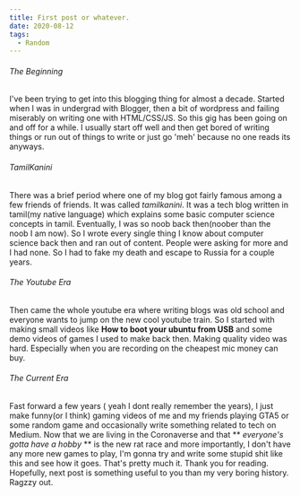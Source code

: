 ```yaml
---
title: First post or whatever.
date: 2020-08-12
tags:
  - Random
---
```


###### The Beginning
I've been trying to get into this blogging thing for almost a decade. Started when I was in undergrad with Blogger,
then a bit of wordpress and failing miserably on writing one with HTML/CSS/JS. So this gig has been going on and off for
a while. I usually start off well and then get bored of writing things or run out of things to write or just go 'meh'
because no one reads its anyways.

###### TamilKanini
There was a brief period where one of my blog got fairly famous among a few friends of friends.
It was called *tamilkanini*. It was a tech blog written in tamil(my native language) which explains some
basic computer science concepts in tamil. Eventually, I was so noob back then(noober than the noob I am now).
So I wrote every single thing I know about computer science back then and ran out of content. People were asking for
more and I had none. So I had to fake my death and escape to Russia for a couple years.

###### The Youtube Era
Then came the whole youtube era where writing blogs was old school and everyone wants to jump on the new cool
youtube train. So I started with making small videos like **How to boot your ubuntu from USB** and some demo videos of
games I used to make back then. Making quality video was hard. Especially when you are recording on the cheapest mic
money can buy.

###### The Current Era
Fast forward a few years ( yeah I dont really remember the years), I just make funny(or I think) gaming videos of
me and my friends playing GTA5 or some random game and occasionally write something related to tech on Medium. Now
that we are living in the Coronaverse and that ** *everyone's gotta have a hobby* ** is the new rat race and more importantly,
I don't have any more new games to play, I'm gonna try and write some stupid shit like this and see how it goes. That's
pretty much it. Thank you for reading. Hopefully, next post is something useful to you than my very boring history.
Ragzzy out.
